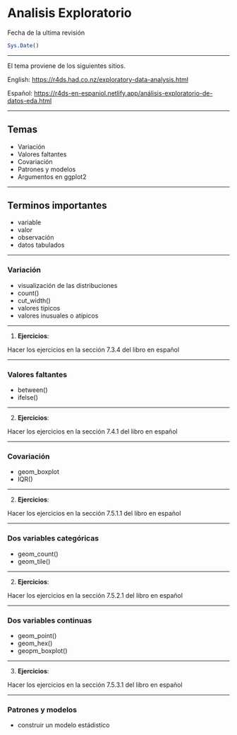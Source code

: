 # Analisis Exploratorio

Fecha de la ultima revisión
```r

Sys.Date()
```

***

El tema proviene de los siguientes sitios.

English:
 <https://r4ds.had.co.nz/exploratory-data-analysis.html>
 
Español:
 <https://r4ds-en-espaniol.netlify.app/análisis-exploratorio-de-datos-eda.html>
 
 
***

## Temas

 - Variación
 - Valores faltantes
 - Covariación
 - Patrones y modelos
 - Argumentos en ggplot2
 
***


## Terminos importantes
  
  - variable
  - valor
  - observación
  - datos tabulados
  
  
***
  
### Variación

 - visualización de las distribuciones
 - count()
 - cut_width()
 - valores típicos
 - valores inusuales o atípicos

 
***

1.  **Ejercicios**:


Hacer los ejercicios en la sección 7.3.4 del libro en español

***
 
 
### Valores faltantes

 - between()
 - ifelse()
 

***

2.  **Ejercicios**:


Hacer los ejercicios en la sección 7.4.1 del libro en español

***

### Covariación


 - geom_boxplot
 - IQR()
 
***
 
2.  **Ejercicios**:


Hacer los ejercicios en la sección 7.5.1.1 del libro en español

 


***

### Dos variables categóricas

 - geom_count()
 - geom_tile()
 

*** 
 
2.  **Ejercicios**:


Hacer los ejercicios en la sección 7.5.2.1 del libro en español

***

### Dos variables continuas


 - geom_point()
 - geom_hex()
 - geopm_boxplot()
 
*** 
 
3.  **Ejercicios**:


Hacer los ejercicios en la sección 7.5.3.1 del libro en español

***
 
### Patrones y modelos

 - construir un modelo estádistico



